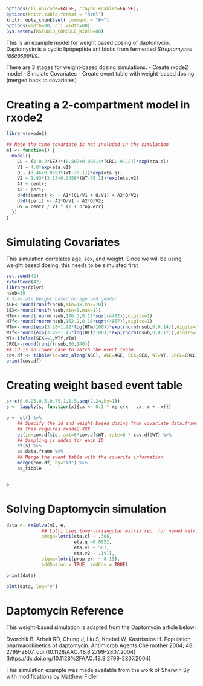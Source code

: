 
```r
options(cli.unicode=FALSE, crayon.enabled=FALSE);
options(knitr.table.format = "html")
knitr::opts_chunk$set( comment = "#>")
options(width=80, cli.width=80)
Sys.setenv(RSTUDIO_CONSOLE_WIDTH=80)
```

This is an example model for weight based dosing of
daptomycin. Daptomycin is a cyclic lipopeptide antibiotic from
fermented *Streptomyces roseosporus*.

There are 3 stages for weight-based dosing simulations:
- Create rxode2 model
- Simulate Covariates
- Create event table with weight-based dosing (merged back to covariates)

# Creating a 2-compartment model in rxode2

```r
library(rxode2)

## Note the time covariate is not included in the simulation
m1 <- function() {
  model({
    CL ~ (1-0.2*SEX)*(0.807+0.00514*(CRCL-91.2))*exp(eta.cl)
    V1 ~ 4.8*exp(eta.v1)
    Q ~ (3.46+0.0593*(WT-75.1))*exp(eta.q);
    V2 ~ 1.93*(3.13+0.0458*(WT-75.1))*exp(eta.v2)
    A1 ~ centr;
    A2 ~ peri;
    d/dt(centr) <- - A1*(CL/V1 + Q/V1) + A2*Q/V2;
    d/dt(peri) <- A1*Q/V1 - A2*Q/V2;
    DV = centr / V1 * (1 + prop.err)
  })
}
```

# Simulating Covariates

This simulation correlates age, sex, and weight. Since we will be
using weight based dosing, this needs to be simulated first

```r
set.seed(42)
rxSetSeed(42)
library(dplyr)
nsub=30
# Simulate Weight based on age and gender
AGE<-round(runif(nsub,min=18,max=70))
SEX<-round(runif(nsub,min=0,max=1))
HTm<-round(rnorm(nsub,176.3,0.17*sqrt(4482)),digits=1)
HTf<-round(rnorm(nsub,162.2,0.16*sqrt(4857)),digits=1)
WTm<-round(exp(3.28+1.92*log(HTm/100))*exp(rnorm(nsub,0,0.14)),digits=1)
WTf<-round(exp(3.49+1.45*log(HTf/100))*exp(rnorm(nsub,0,0.17)),digits=1)
WT<-ifelse(SEX==1,WTf,WTm)
CRCL<-round(runif(nsub,30,140))
## id is in lower case to match the event table
cov.df <- tibble(id=seq_along(AGE), AGE=AGE, SEX=SEX, WT=WT, CRCL=CRCL)
print(cov.df)
```
# Creating weight based event table

```r
s<-c(0,0.25,0.5,0.75,1,1.5,seq(2,24,by=1))
s <- lapply(s, function(x){.x <- 0.1 * x; c(x - .x, x + .x)})

e <- et() %>%
    ## Specify the id and weight based dosing from covariate data.frame
    ## This requires rxode2 XXX 
    et(id=cov.df$id, amt=6*cov.df$WT, rate=6 * cov.df$WT) %>%
    ## Sampling is added for each ID
    et(s) %>%
    as.data.frame %>%
    ## Merge the event table with the covarite information
    merge(cov.df, by="id") %>%
    as_tibble


e
```

# Solving Daptomycin simulation

```r
data <- rxSolve(m1, e,
             ## Lotri uses lower-triangular matrix rep. for named matrix
             omega=lotri(eta.cl ~ .306, 
                         eta.q ~0.0652,
                         eta.v1 ~.567,
                         eta.v2 ~ .191),
             sigma=lotri(prop.err ~ 0.15),
             addDosing = TRUE, addCov = TRUE)

print(data)

plot(data, log="y")
```

# Daptomycin Reference

This weight-based simulation is adapted from the Daptomycin article
below:

Dvorchik B, Arbeit RD, Chung J, Liu S, Knebel W, Kastrissios
H. Population pharmacokinetics of daptomycin. Antimicrob Agents
Che mother 2004; 48: 2799-2807. doi:(10.1128/AAC.48.8.2799-2807.2004)[https://dx.doi.org/10.1128%2FAAC.48.8.2799-2807.2004]

This simulation example was made available from the work of Sherwin Sy
with modifications by Matthew Fidler
